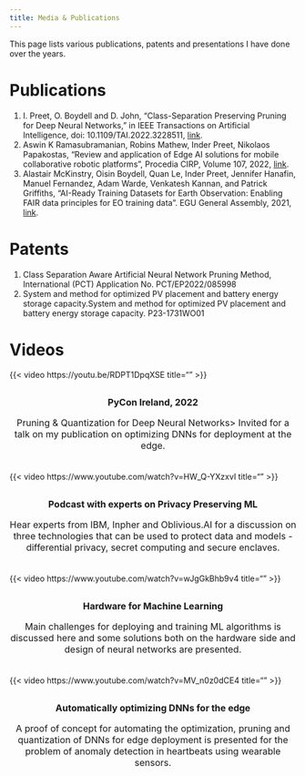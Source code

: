 ```yaml
---
title: Media & Publications
---
```


<style>
.video-grid {
  display: grid;
  grid-template-columns: repeat(auto-fit, minmax(300px, 1fr));
  gap: 20px;
}

.video-grid iframe {
  width: 100%;
  border-radius: 15px;
  box-shadow: 0 4px 8px rgba(0, 0, 0, 0.1);
}

.description {
  text-align: center;
  margin-top: 10px;
  font-size: 1rem;
}

</style>




This page lists various publications, patents and presentations I have done over the years.


# Publications
1. I. Preet, O. Boydell and D. John, "Class-Separation Preserving Pruning for Deep Neural Networks," in IEEE Transactions on Artificial Intelligence, doi: 10.1109/TAI.2022.3228511, [link](https://ieeexplore.ieee.org/document/9982427/).
1. Aswin K Ramasubramanian, Robins Mathew, Inder Preet, Nikolaos Papakostas, "Review and application of Edge AI solutions for mobile collaborative robotic platforms", Procedia CIRP, Volume 107, 2022, [link](https://www.sciencedirect.com/science/article/pii/S2212827122003961).
1. Alastair McKinstry, Oisin Boydell, Quan Le, Inder Preet, Jennifer Hanafin, Manuel Fernandez, Adam Warde, Venkatesh Kannan,
 and Patrick Griffiths, "AI-Ready Training Datasets for Earth Observation: Enabling FAIR data principles for EO training data".
 EGU General Assembly, 2021, [link](https://meetingorganizer.copernicus.org/EGU21/EGU21-12384.html).


# Patents
1. Class Separation Aware Artificial Neural Network Pruning Method, International (PCT) Application No. PCT/EP2022/085998
1. System and method for optimized PV placement and battery energy storage capacity.System and method for optimized PV placement and battery energy storage capacity.
P23-1731WO01


# Videos

<div class="video-grid">
  {{< video https://youtu.be/RDPT1DpqXSE title="" >}}
  <div class="description"><b>PyCon Ireland, 2022</b>
  <p> Pruning & Quantization for Deep Neural Networks>
   Invited for a talk on my publication on optimizing DNNs for deployment at the edge.</p></div>


  {{< video https://www.youtube.com/watch?v=HW_Q-YXzxvI title="" >}}
  <div class="description"><b>Podcast with experts on Privacy Preserving ML</b>
  <p>Hear experts from IBM, Inpher and Oblivious.AI for a discussion on three technologies that can be used to protect data and
   models - differential privacy, secret computing and secure enclaves.</p></div>

  {{< video https://www.youtube.com/watch?v=wJgGkBhb9v4 title="" >}}
  <div class="description"><b>Hardware for Machine Learning</b>
  <p>Main challenges for deploying and training ML algorithms is discussed here and some solutions both on
   the hardware side and design of neural networks are presented.</p></div>


  {{< video https://www.youtube.com/watch?v=MV_n0z0dCE4 title="" >}}
  <div class="description"><b>Automatically optimizing DNNs for the edge</b>
  <p>A proof of concept for automating the optimization, pruning and quantization of DNNs for edge deployment
  is presented for the problem of anomaly detection in heartbeats using wearable sensors.</p>
  </div>


</div>
